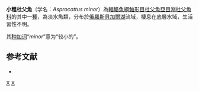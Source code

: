 {{Speciesbox 
| taxon = Asprocottus minor
| status = NE
| status_system = IUCN3.1
| authority = [[Sideleva|Sideleva]], 2001
| synonyms = 
}}

'''小粗杜父魚'''（学名：''Asprocottus minor''）為[[輻鰭魚綱|輻鰭魚綱]][[鮋形目|鮋形目]][[杜父魚亞目|杜父魚亞目]][[淵杜父魚科|淵杜父魚科]]的其中一[[種|種]]，為淡水魚類，分布於[[俄羅斯|俄羅斯]][[貝加爾湖|貝加爾湖]]流域，棲息在底層水域，生活習性不明。

其[[种加词|种加词]]“''minor''”意为“较小的”。

==参考文献==
*{{FishBase_species|genus=Asprocottus|species=minor|year=2014|month=5}}

{{Taxonbar|from=Q5516462}}

[[Category:粗杜父魚屬|X]]
[[Category:2001年描述的魚類|X]]